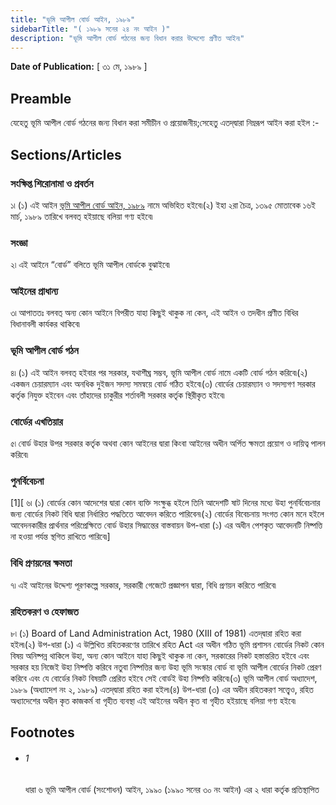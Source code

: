 ```yaml
---
title: "ভূমি আপীল বোর্ড আইন, ১৯৮৯"
sidebarTitle: "( ১৯৮৯ সনের ২৪ নং আইন )"
description: "ভূমি আপীল বোর্ড গঠনের জন্য বিধান করার উদ্দেশ্যে প্রণীত আইন৷"
---
```


**Date of Publication:** [ ৩১ মে, ১৯৮৯ ]

## Preamble

যেহেতু ভূমি আপীল বোর্ড গঠনের জন্য বিধান করা সমীচীন ও প্রয়োজনীয়;সেহেতু এতদ্‌দ্বারা নিম্নরূপ আইন করা হইল :-

## Sections/Articles

### সংক্ষিপ্ত শিরোনামা ও প্রবর্তন

১৷ (১) এই আইন [ভূমি আপীল বোর্ড আইন, ১৯৮৯](/act-729.html "ভূমি আপীল বোর্ড আইন, ১৯৮৯") নামে অভিহিত হইবে৷(২) ইহা ২রা চৈত্র, ১৩৯৫ মোতাবেক ১৬ই মার্চ, ১৯৮৯ তারিখে বলবত্ হইয়াছে বলিয়া গণ্য হইবে৷

### সংজ্ঞা

২৷ এই আইনে “বোর্ড” বলিতে ভূমি আপীল বোর্ডকে বুঝাইবে৷

### আইনের প্রাধান্য

৩৷ আপাততঃ বলবত্ অন্য কোন আইনে বিপরীত যাহা কিছুই থাকুক না কেন, এই আইন ও তদধীন প্রণীত বিধির বিধানাবলী কার্যকর থাকিবে৷

### ভূমি আপীল বোর্ড গঠন

৪৷ (১) এই আইন বলবত্ হইবার পর সরকার, যথাশীঘ্র সম্ভব, ভূমি আপীল বোর্ড নামে একটি বোর্ড গঠন করিবে৷(২) একজন চেয়ারম্যান এবং অনধিক দুইজন সদস্য সমন্বয়ে বোর্ড গঠিত হইবে৷(৩) বোর্ডের চেয়ারম্যান ও সদস্যগণ সরকার কর্তৃক নিযুক্ত হইবেন এবং তাঁহাদের চাকুরীর শর্তাবলী সরকার কর্তৃক স্থিরীকৃত হইবে৷

### বোর্ডের এখতিয়ার

৫৷ বোর্ড উহার উপর সরকার কর্তৃক অথবা কোন আইনের দ্বারা কিংবা আইনের অধীন অর্পিত ক্ষমতা প্রয়োগ ও দায়িত্ব পালন করিবে৷

### পুনর্বিবেচনা

[1][ ৬৷ (১) বোর্ডের কোন আদেশের দ্বারা কোন ব্যক্তি সংক্ষুব্ধ হইলে তিনি আদেশটি ষাট দিনের মধ্যে উহা পুনর্বিবেচনার জন্য বোর্ডের নিকট বিধি দ্বারা নির্ধারিত পদ্ধতিতে আবেদন করিতে পারিবেন৷(২) বোর্ডের বিবেচনায় সংগত কোন মনে হইলে আবেদনকারীর প্রার্থনার পরিপ্রেক্ষিতে বোর্ড উহার সিদ্ধান্তের বাস্তবায়ন উপ-ধারা (১) এর অধীন পেশকৃত আবেদনটি নিষ্পত্তি না হওয়া পর্যন্ত স্থগিত রাখিতে পারিবে৷]

### বিধি প্রণয়নের ক্ষমতা

৭৷ এই আইনের উদ্দেশ্য পূরণকল্পে সরকার, সরকারী গেজেটে প্রজ্ঞাপন দ্বারা, বিধি প্রণয়ন করিতে পারিবে৷

### রহিতকরণ ও হেফাজত

৮৷ (১) Board of Land Administration Act, 1980 (XIII of 1981) এতদ্‌দ্বারা রহিত করা হইল৷(২) উপ-ধারা (১) এ উল্লিখিত রহিতকরণের তারিখে রহিত Act এর অধীন গঠিত ভূমি প্রশাসন বোর্ডের নিকট কোন বিষয় অনিষ্পন্ন থাকিলে উহা, অন্য কোন আইনে যাহা কিছুই থাকুক না কেন, সরকারের নিকট হস্তান্তরিত হইবে এবং সরকার হয় নিজেই উহা নিষ্পত্তি করিবে নতুবা নিষ্পত্তির জন্য উহা ভূমি সংস্কার বোর্ড বা ভূমি আপীল বোর্ডের নিকট প্রেরণ করিবে এবং যে বোর্ডের নিকট বিষয়টি প্রেরিত হইবে সেই বোর্ডই উহা নিষ্পত্তি করিবে৷(৩) ভূমি আপীল বোর্ড অধ্যাদেশ, ১৯৮৯ (অধ্যাদেশ নং ২, ১৯৮৯) এতদ্‌দ্বারা রহিত করা হইল৷(৪) উপ-ধারা (৩) এর অধীন রহিতকরণ সত্ত্বেও, রহিত অধ্যাদেশের অধীন কৃত কাজকর্ম বা গৃহীত ব্যবস্থা এই আইনের অধীন কৃত বা গৃহীত হইয়াছে বলিয়া গণ্য হইবে৷

## Footnotes

- ###### 1

  ধারা ৬ ভূমি আপীল বোর্ড (সংশোধন) আইন, ১৯৯০ (১৯৯০ সনের ৩০ নং আইন) এর ২ ধারা কর্তৃক প্রতিস্থাপিত
